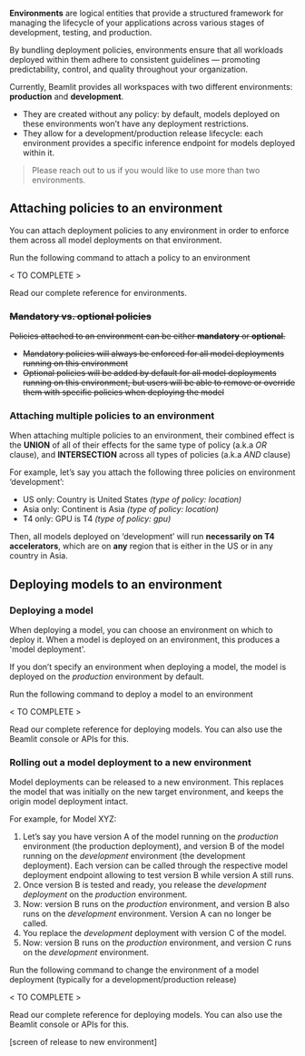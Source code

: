 **Environments** are logical entities that provide a structured framework for managing the lifecycle of your applications across various stages of development, testing, and production.

By bundling deployment policies, environments ensure that all workloads deployed within them adhere to consistent guidelines — promoting predictability, control, and quality throughout your organization.

Currently, Beamlit provides all workspaces with two different environments: **production** and **development**. 

- They are created without any policy: by default, models deployed on these environments won’t have any deployment restrictions.
- They allow for a development/production release lifecycle: each environment provides a specific inference endpoint for models deployed within it.

> Please reach out to us if you would like to use more than two environments.

## **Attaching policies to an environment**

You can attach deployment policies to any environment in order to enforce them across all model deployments on that environment.

Run the following command to attach a policy to an environment

< TO COMPLETE > 

Read our complete reference for environments.

### ~~Mandatory vs. optional policies~~

~~Policies attached to an environment can be either **mandatory** or **optional**.~~ 

- ~~Mandatory policies will always be enforced for all model deployments running on this environment~~
- ~~Optional policies will be added by default for all model deployments running on this environment, but users will be able to remove or override them with specific policies when deploying the model~~

### Attaching multiple policies to an environment

When attaching multiple policies to an environment, their combined effect is the **UNION** of all of their effects for the same type of policy (a.k.a *OR* clause), and **INTERSECTION** across all types of policies (a.k.a *AND* clause)

For example, let’s say you attach the following three policies on environment ‘development’:

- US only: Country is United States *(type of policy: location)*
- Asia only: Continent is Asia *(type of policy: location)*
- T4 only: GPU is T4 *(type of policy: gpu)*

Then, all models deployed on ‘development’ will run **necessarily on T4 accelerators**, which are on **any** region that is either in the US or in any country in Asia. 

## **Deploying models to an environment**

### Deploying a model

When deploying a model, you can choose an environment on which to deploy it. When a model is deployed on an environment, this produces a 'model deployment'.

If you don’t specify an environment when deploying a model, the model is deployed on the *production* environment by default.

Run the following command to deploy a model to an environment

< TO COMPLETE > 

Read our complete reference for deploying models. You can also use the Beamlit console or APIs for this.

### Rolling out a model deployment to a new environment

Model deployments can be released to a new environment. This replaces the model that was initially on the new target environment, and keeps the origin model deployment intact.

For example, for Model XYZ:

1. Let’s say you have version A of the model running on the *production* environment (the production deployment), and version B of the model running on the *development* environment (the development deployment). Each version can be called through the respective model deployment endpoint allowing to test version B while version A still runs.
2. Once version B is tested and ready, you release the *development deployment* on the *production* environment.
3. Now: version B runs on the *production* environment, and version B also runs on the *development* environment. Version A can no longer be called.
4. You replace the *development* deployment with version C of the model. 
5. Now: version B runs on the *production* environment, and version C runs on the *development* environment. 

Run the following command to change the environment of a model deployment (typically for a development/production release)

< TO COMPLETE > 

Read our complete reference for deploying models. You can also use the Beamlit console or APIs for this.

[screen of release to new environment]